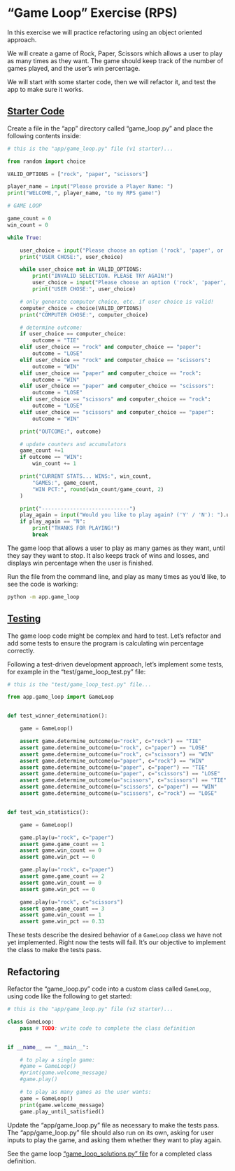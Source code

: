 

# "Game Loop" Exercise (RPS)

In this exercise we will practice refactoring using an object oriented approach.


We will create a game of Rock, Paper, Scissors which allows a user to play as many times as they want. The game should keep track of the number of games played, and the user's win percentage.

We will start with some starter code, then we will refactor it, and test the app to make sure it works.

## [Starter Code](./repo/app/game_loop_starter.py)

Create a file in the "app" directory called "game_loop.py" and place the following contents inside:


```python
# this is the "app/game_loop.py" file (v1 starter)...

from random import choice

VALID_OPTIONS = ["rock", "paper", "scissors"]

player_name = input("Please provide a Player Name: ")
print("WELCOME,", player_name, "to my RPS game!")

# GAME LOOP

game_count = 0
win_count = 0

while True:

    user_choice = input("Please choose an option ('rock', 'paper', or 'scissors'): ").lower()
    print("USER CHOSE:", user_choice)

    while user_choice not in VALID_OPTIONS:
        print("INVALID SELECTION. PLEASE TRY AGAIN!")
        user_choice = input("Please choose an option ('rock', 'paper', or 'scissors'): ").lower()
        print("USER CHOSE:", user_choice)

    # only generate computer choice, etc. if user choice is valid!
    computer_choice = choice(VALID_OPTIONS)
    print("COMPUTER CHOSE:", computer_choice)

    # determine outcome:
    if user_choice == computer_choice:
        outcome = "TIE"
    elif user_choice == "rock" and computer_choice == "paper":
        outcome = "LOSE"
    elif user_choice == "rock" and computer_choice == "scissors":
        outcome = "WIN"
    elif user_choice == "paper" and computer_choice == "rock":
        outcome = "WIN"
    elif user_choice == "paper" and computer_choice == "scissors":
        outcome = "LOSE"
    elif user_choice == "scissors" and computer_choice == "rock":
        outcome = "LOSE"
    elif user_choice == "scissors" and computer_choice == "paper":
        outcome = "WIN"

    print("OUTCOME:", outcome)

    # update counters and accumulators
    game_count +=1
    if outcome == "WIN":
        win_count += 1

    print("CURRENT STATS... WINS:", win_count,
        "GAMES:", game_count,
        "WIN PCT:", round(win_count/game_count, 2)
    )

    print("----------------------------")
    play_again = input("Would you like to play again? ('Y' / 'N'): ").upper()
    if play_again == "N":
        print("THANKS FOR PLAYING!")
        break

```

The game loop that allows a user to play as many games as they want, until they say they want to stop. It also keeps track of wins and losses, and displays win percentage when the user is finished.

Run the file from the command line, and play as many times as you'd like, to see the code is working:

```sh
python -m app.game_loop
```



## [Testing](./repo/test/game_loop_test.py)

The game loop code might be complex and hard to test. Let's refactor and add some tests to ensure the program is calculating win percentage correctly.

Following a test-driven development approach, let's implement some tests, for example in the "test/game_loop_test.py" file:

```python
# this is the "test/game_loop_test.py" file...

from app.game_loop import GameLoop


def test_winner_determination():

    game = GameLoop()

    assert game.determine_outcome(u="rock", c="rock") == "TIE"
    assert game.determine_outcome(u="rock", c="paper") == "LOSE"
    assert game.determine_outcome(u="rock", c="scissors") == "WIN"
    assert game.determine_outcome(u="paper", c="rock") == "WIN"
    assert game.determine_outcome(u="paper", c="paper") == "TIE"
    assert game.determine_outcome(u="paper", c="scissors") == "LOSE"
    assert game.determine_outcome(u="scissors", c="scissors") == "TIE"
    assert game.determine_outcome(u="scissors", c="paper") == "WIN"
    assert game.determine_outcome(u="scissors", c="rock") == "LOSE"


def test_win_statistics():

    game = GameLoop()

    game.play(u="rock", c="paper")
    assert game.game_count == 1
    assert game.win_count == 0
    assert game.win_pct == 0

    game.play(u="rock", c="paper")
    assert game.game_count == 2
    assert game.win_count == 0
    assert game.win_pct == 0

    game.play(u="rock", c="scissors")
    assert game.game_count == 3
    assert game.win_count == 1
    assert game.win_pct == 0.33

```

These tests describe the desired behavior of a `GameLoop` class we have not yet implemented. Right now the tests will fail. It's our objective to implement the class to make the tests pass.

## Refactoring

Refactor the "game_loop.py" code into a custom class called `GameLoop`, using code like the following to get started:

```python
# this is the "app/game_loop.py" file (v2 starter)...

class GameLoop:
    pass # TODO: write code to complete the class definition


if __name__ == "__main__":

    # to play a single game:
    #game = GameLoop()
    #print(game.welcome_message)
    #game.play()

    # to play as many games as the user wants:
    game = GameLoop()
    print(game.welcome_message)
    game.play_until_satisfied()


```

Update the "app/game_loop.py" file as necessary to make the tests pass. The "app/game_loop.py" file should also run on its own, asking for user inputs to play the game, and asking them whether they want to play again.

:::{.callout-warning title="Spoiler Alert"}
See the game loop ["game_loop_solutions.py" file](./repo/app/game_loop_solutions.py) for a completed class definition.
:::
